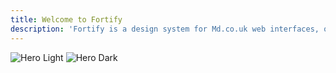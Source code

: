 ```yaml
---
title: Welcome to Fortify
description: 'Fortify is a design system for Md.co.uk web interfaces, offering intuitive, accessible components for seamless healthcare experiences. Crafted with clarity and empathy, it enhances usability in every interaction.'
---
```


<img
  className="block dark:hidden"
  src="/images/hero-light.svg"
  alt="Hero Light"
/>
<img
  className="hidden dark:block"
  src="/images/hero-dark.svg"
  alt="Hero Dark"
/>
